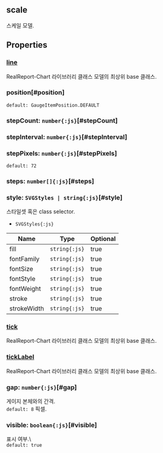 ## scale
스케일 모델.
## Properties

### [line](./circle/line)
RealReport-Chart 라이브러리 클래스 모델의 최상위 base 클래스.  

### position[#position]


`default: GaugeItemPosition.DEFAULT`  

### stepCount: `number{:js}`[#stepCount]

### stepInterval: `number{:js}`[#stepInterval]

### stepPixels: `number{:js}`[#stepPixels]
`default: 72`  

### steps: `number[]{:js}`[#steps]

### style: `SVGStyles | string{:js}`[#style]
스타일셋 혹은 class selector.  
- `SVGStyles{:js}` 

| Name | Type | Optional |  
| ----- | ----- | ----- |  
| fill | `string{:js}` | true |  
| fontFamily | `string{:js}` | true |  
| fontSize | `string{:js}` | true |  
| fontStyle | `string{:js}` | true |  
| fontWeight | `string{:js}` | true |  
| stroke | `string{:js}` | true |  
| strokeWidth | `string{:js}` | true |
### [tick](./circle/tick)
RealReport-Chart 라이브러리 클래스 모델의 최상위 base 클래스.  

### [tickLabel](./circle/tickLabel)
RealReport-Chart 라이브러리 클래스 모델의 최상위 base 클래스.  

### gap: `number{:js}`[#gap]
게이지 본체와의 간격.  
`default: 8` 픽셀. 

### visible: `boolean{:js}`[#visible]
표시 여부.\  
`default: true`  
